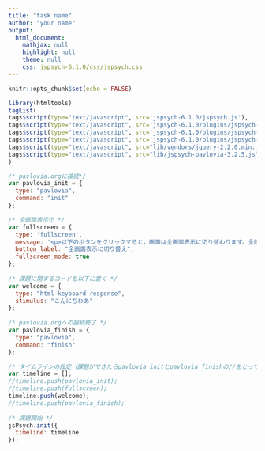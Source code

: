 ```yaml
---
title: "task name"
author: "your name"
output:
  html_document:
    mathjax: null
    highlight: null
    theme: null
    css: jspsych-6.1.0/css/jspsych.css
---
```


```r
knitr::opts_chunk$set(echo = FALSE)
```

```r
library(htmltools)
tagList(
tags$script(type="text/javascript", src='jspsych-6.1.0/jspsych.js'),
tags$script(type="text/javascript", src='jspsych-6.1.0/plugins/jspsych-html-keyboard-response.js'),
tags$script(type="text/javascript", src='jspsych-6.1.0/plugins/jspsych-html-button-response.js'),
tags$script(type="text/javascript", src='jspsych-6.1.0/plugins/jspsych-fullscreen.js'),
tags$script(type="text/javascript", src="lib/vendors/jquery-2.2.0.min.js"),
tags$script(type="text/javascript", src="lib/jspsych-pavlovia-3.2.5.js")
)
```

```js
/* pavlovia.orgに接続*/
var pavlovia_init = {
  type: "pavlovia",
  command: "init"
};

/* 全画面表示化 */
var fullscreen = {
  type: 'fullscreen',
  message: '<p>以下のボタンをクリックすると，画面は全画面表示に切り替わります。全画面表示を止めたい場合はEscキーを押してください。</p>',
  button_label: "全画面表示に切り替え",
  fullscreen_mode: true
};
    
/* 課題に関するコードを以下に書く */
var welcome = {
  type: "html-keyboard-response",
  stimulus: "こんにちわあ"
};
    
/* pavlovia.orgへの接続終了 */
var pavlovia_finish = {
  type: "pavlovia",
  command: "finish"
};

/* タイムラインの設定（課題ができたらpavlovia_initとpavlovia_finishの//をとってください） */
var timeline = [];
//timeline.push(pavlovia_init);
//timeline.push(fullscreen);
timeline.push(welcome);
//timeline.push(pavlovia_finish);
    
/* 課題開始 */
jsPsych.init({
  timeline: timeline
});
```
